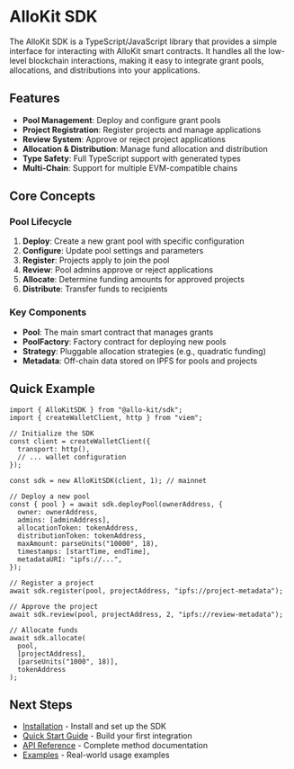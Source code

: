 # AlloKit SDK

The AlloKit SDK is a TypeScript/JavaScript library that provides a simple interface for interacting with AlloKit smart contracts. It handles all the low-level blockchain interactions, making it easy to integrate grant pools, allocations, and distributions into your applications.

## Features

- **Pool Management**: Deploy and configure grant pools
- **Project Registration**: Register projects and manage applications
- **Review System**: Approve or reject project applications
- **Allocation & Distribution**: Manage fund allocation and distribution
- **Type Safety**: Full TypeScript support with generated types
- **Multi-Chain**: Support for multiple EVM-compatible chains

## Core Concepts

### Pool Lifecycle

1. **Deploy**: Create a new grant pool with specific configuration
2. **Configure**: Update pool settings and parameters
3. **Register**: Projects apply to join the pool
4. **Review**: Pool admins approve or reject applications
5. **Allocate**: Determine funding amounts for approved projects  
6. **Distribute**: Transfer funds to recipients

### Key Components

- **Pool**: The main smart contract that manages grants
- **PoolFactory**: Factory contract for deploying new pools
- **Strategy**: Pluggable allocation strategies (e.g., quadratic funding)
- **Metadata**: Off-chain data stored on IPFS for pools and projects

## Quick Example

```tsx
import { AlloKitSDK } from "@allo-kit/sdk";
import { createWalletClient, http } from "viem";

// Initialize the SDK
const client = createWalletClient({
  transport: http(),
  // ... wallet configuration
});

const sdk = new AlloKitSDK(client, 1); // mainnet

// Deploy a new pool
const { pool } = await sdk.deployPool(ownerAddress, {
  owner: ownerAddress,
  admins: [adminAddress],
  allocationToken: tokenAddress,
  distributionToken: tokenAddress,
  maxAmount: parseUnits("10000", 18),
  timestamps: [startTime, endTime],
  metadataURI: "ipfs://...",
});

// Register a project
await sdk.register(pool, projectAddress, "ipfs://project-metadata");

// Approve the project
await sdk.review(pool, projectAddress, 2, "ipfs://review-metadata");

// Allocate funds
await sdk.allocate(
  pool,
  [projectAddress],
  [parseUnits("1000", 18)],
  tokenAddress
);
```

## Next Steps

- [Installation](/sdk/installation) - Install and set up the SDK
- [Quick Start Guide](/sdk/quick-start) - Build your first integration
- [API Reference](/sdk/api) - Complete method documentation
- [Examples](/sdk/examples) - Real-world usage examples
